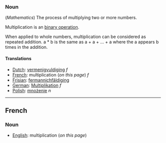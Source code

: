 ===Noun===
(''Mathematics'') The process of multiplying two or more numbers.

Multiplication is an [[binary operation]].

When applied to whole numbers, multiplication can be considered as repeated addition. a * b is the same as a + a + ... + a where the  a  appears  b  times in the addition.

====Translations====
*[[Dutch]]: [[vermenigvuldiging]] ''f''
*[[French]]: multiplication (''on this page'') ''f''
*[[Frisian]]: [[fermannichfâldiging]]
*[[German]]: [[Multiplikation]] ''f''
*[[Polish]]: [[mnożenie]] ''n''

----

==French==

===Noun===

*[[English]]: multiplication (''on this page'')